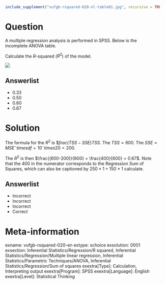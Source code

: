 ```r
include_supplement("vufgb-rsquared-020-nl-table01.jpg", recursive = TRUE)
```

Question
========

A multiple regression analysis is performed in SPSS. Below is the incomplete ANOVA table.

Calculate the *R*-squared ($R^{2}$) of the model.

![](vufgb-rsquared-020-nl-table01.jpg)
  
Answerlist
----------
* 0.33
* 0.50
* 0.60
* 0.67

Solution
========

The formula for the $R^{2}$ is $$frac{(TSS-SSE)}{TSS}$. The $TSS = 600$. The $SSE = MSE ˜times df = 10 ˜times 20 = 200$.

The $R^{2}$ is then $\frac{(600-200)}{600} = \frac{400}{600} = 0.67$. Note that the 400 in the numerator corresponds to the Regression Sum of Squares, which can also be captioned by $250 \times 1+150 \times 1$ calculate.

Answerlist
----------
* Incorrect
* Incorrect
* Incorrect
* Correct

Meta-information
================
exname: vufgb-rsquared-020-en
extype: schoice
exsolution: 0001
exsection: Inferential Statistics/Regression/R squared, Inferential Statistics/Regression/Multiple linear regression, Inferential Statistics/Parametric Techniques/ANOVA, Inferential Statistics/Regression/Sum of squares
exextra[Type]: Calculation, Interpreting output
exextra[Program]: SPSS
exextra[Language]: English
exextra[Level]: Statistical Thinking
